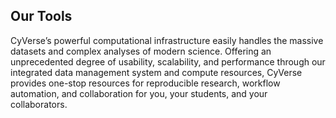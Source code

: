 
<div id="tools" class="
my-4 my-sm-2 my-xs-2
p-4 p-sm-1 p-xs-1
">
<h2 className="my-4 display-4">Our Tools</h2>
<p className="text-start">
CyVerse’s powerful computational infrastructure easily handles the massive datasets and complex analyses of modern science. Offering an unprecedented degree of usability, scalability, and performance through our integrated data management system and compute resources, CyVerse provides one-stop resources for reproducible research, workflow automation, and collaboration for you, your students, and your collaborators.
</p>
<DEBlock />
<DataStoreDataCommons />
<Atmo />
<BisQue />
<APIs />
<Learning />
</div>